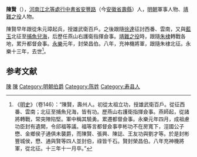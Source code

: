 '''陳賢'''（{{bd|？||1415年|catIdx=}}），[[河南江北等處行中書省|河南江北等處行中書省]][[安豐路|安豐路]]（今[[安徽省|安徽省]][[壽縣|壽縣]]）人，[[明朝|明朝]]軍事人物、[[靖難之役|靖難之役]]人物。

陳賢早年跟從朱元璋起兵，授雄武衛百戶。之後跟隨[[徐達|徐達]]征討西番、雲南，又與[[藍玉|藍玉]]北征至[[捕魚兒海|捕魚兒海]]，后歷任燕山右護衛指揮僉事。[[靖難之役|靖難之役]]時，跟隨[[朱棣|朱棣]]轉戰各地，累升都督僉事。[[永乐_(明朝)|永樂]]元年，封榮昌伯。八年，充神機將軍，跟隨朱棣北征。永樂十三年，去世<ref>《[[明史|明史]]》（卷146）：“陳賢，壽州人。初從太祖立功，授雄武衛百戶。從征西番、雲南；北征至捕魚兒海，皆有功。歷燕山右護衛指揮僉事。燕師起，從諸將轉戰，常突陣陷堅。軍中稱其驍勇。累遷都督僉事。永樂元年四月，成祖慮功臣封有遺闕，令邱福等議。福等言都督僉事李彬功不在房寬下，涇國公子懋、金鄉侯子通俱未襲爵，而陳賢、張興、陳誌、王友功與劉才等。於是封彬豐城侯，懋、通與賢等四人並封伯，祿皆千石。賢封榮昌伯。八年充神機將軍，從北征。十三年十一月卒。”</ref>。

==参考文献==
{{wikisource|明史/卷146}}
{{Reflist}}

{{明朝人物小作品}}

[[Category:明朝都督僉事|陳]]
[[Category:靖難之役人物|陳]]
[[Category:明朝伯爵|Category:明朝伯爵]]
[[Category:陈姓|Category:陈姓]]
[[Category:寿县人|Category:寿县人]]